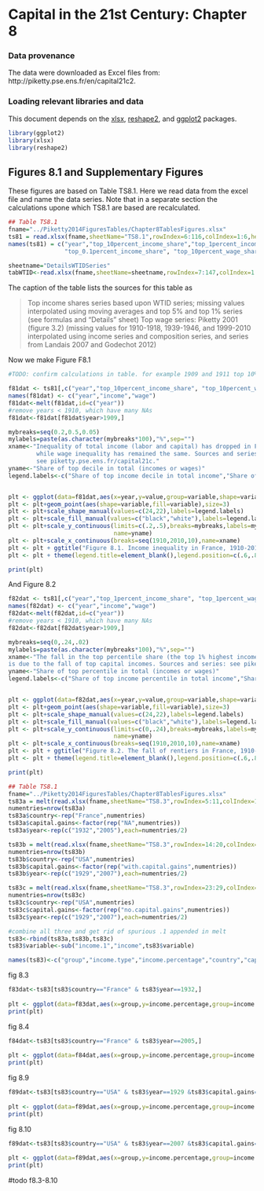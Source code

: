 Capital in the 21st Century: Chapter 8
========================================================

### Data provenance

The data were downloaded as Excel files from: http://piketty.pse.ens.fr/en/capital21c2. 

### Loading relevant libraries and data

This document depends on the [xlsx](http://cran.r-project.org/web/packages/xlsx/index.html), [reshape2](http://cran.r-project.org/web/packages/reshape2/index.html), and [ggplot2](http://cran.r-project.org/web/packages/ggplot2/index.html) packages.


```r
library(ggplot2)
library(xlsx)
library(reshape2)
```

## Figures 8.1 and Supplementary Figures

These figures are based on Table TS8.1. Here we read
data from the excel file and name the data series. Note that in a separate section the calculations upone which TS8.1 are based are recalculated.

```r
## Table TS8.1
fname="../Piketty2014FiguresTables/Chapter8TablesFigures.xlsx"
ts81 = read.xlsx(fname,sheetName="TS8.1",rowIndex=6:116,colIndex=1:6,header=FALSE)
names(ts81) = c("year","top_10percent_income_share","top_1percent_income_share",
                "top_0.1percent_income_share", "top_10percent_wage_share", "top_1percent_wage_share")
```
```r
sheetname="DetailsWTIDSeries"
tabWTID<-read.xlsx(fname,sheetName=sheetname,rowIndex=7:147,colIndex=1:126,header=FALSE)
```
The caption of the table lists the sources for this table
as 

>Top income shares series based upon WTID series; missing values interpolated using moving averages and top 5% and top 1% series (see formulas and "Details" sheet)
>Top wage series: Piketty 2001 (figure 3.2) (missing values for 1910-1918, 1939-1946, and 1999-2010 interpolated using income series and composition series, and series from Landais 2007 and Godechot 2012)

Now we make Figure F8.1

```r
#TODO: confirm calculations in table. for example 1909 and 1911 top 10% income shares are interpolated

f81dat <- ts81[,c("year","top_10percent_income_share", "top_10percent_wage_share")]
names(f81dat) <- c("year","income","wage")
f81dat<-melt(f81dat,id=c("year"))
#remove years < 1910, which have many NAs
f81dat<-f81dat[f81dat$year>1909,]

mybreaks=seq(0.2,0.5,0.05)
mylabels=paste(as.character(mybreaks*100),"%",sep="")
xname<-"Inequality of total income (labor and capital) has dropped in France during the 20th century,
        while wage inequality has remained the same. Sources and series:
        see piketty.pse.ens.fr/capital21c."
yname<-"Share of top decile in total (incomes or wages)"
legend.labels<-c("Share of top income decile in total income","Share of top wage decile in total wage bill")


plt <- ggplot(data=f81dat,aes(x=year,y=value,group=variable,shape=variable))+geom_line()
plt <- plt+geom_point(aes(shape=variable,fill=variable),size=3)
plt <- plt+scale_shape_manual(values=c(24,22),labels=legend.labels)
plt <- plt+scale_fill_manual(values=c("black","white"),labels=legend.labels)
plt <- plt+scale_y_continuous(limits=c(.2,.5),breaks=mybreaks,labels=mylabels,
                              name=yname)
plt <- plt+scale_x_continuous(breaks=seq(1910,2010,10),name=xname)
plt <- plt + ggtitle("Figure 8.1. Income inequality in France, 1910-2010")
plt <- plt + theme(legend.title=element_blank(),legend.position=c(.6,.8))

print(plt)

```

And Figure 8.2

```r
f82dat <- ts81[,c("year","top_1percent_income_share", "top_1percent_wage_share")]
names(f82dat) <- c("year","income","wage")
f82dat<-melt(f82dat,id=c("year"))
#remove years < 1910, which have many NAs
f82dat<-f82dat[f82dat$year>1909,]

mybreaks=seq(0,.24,.02)
mylabels=paste(as.character(mybreaks*100),"%",sep="")
xname<-"The fall in the top percentile share (the top 1% highest incomes) in France between 1914 and 1945
is due to the fall of top capital incomes. Sources and series: see piketty.pse.ens.fr/capital21c."
yname<-"Share of top percentile in total (incomes or wages)"
legend.labels<-c("Share of top income percentile in total income","Share of top wage percentile in total wage bill")


plt <- ggplot(data=f82dat,aes(x=year,y=value,group=variable,shape=variable))+geom_line()
plt <- plt+geom_point(aes(shape=variable,fill=variable),size=3)
plt <- plt+scale_shape_manual(values=c(24,22),labels=legend.labels)
plt <- plt+scale_fill_manual(values=c("black","white"),labels=legend.labels)
plt <- plt+scale_y_continuous(limits=c(0,.24),breaks=mybreaks,labels=mylabels,
                              name=yname)
plt <- plt+scale_x_continuous(breaks=seq(1910,2010,10),name=xname)
plt <- plt + ggtitle("Figure 8.2. The fall of rentiers in France, 1910-2010")
plt <- plt + theme(legend.title=element_blank(),legend.position=c(.6,.8))

print(plt)

```


```r
## Table TS8.1
fname="../Piketty2014FiguresTables/Chapter8TablesFigures.xlsx"
ts83a = melt(read.xlsx(fname,sheetName="TS8.3",rowIndex=5:11,colIndex=1:7,header=TRUE))
numentries=nrow(ts83a)
ts83a$country<-rep("France",numentries)
ts83a$capital.gains<-factor(rep("NA",numentries))
ts83a$year<-rep(c("1932","2005"),each=numentries/2)

ts83b = melt(read.xlsx(fname,sheetName="TS8.3",rowIndex=14:20,colIndex=1:7,header=TRUE))
numentries=nrow(ts83b)
ts83b$country<-rep("USA",numentries)
ts83b$capital.gains<-factor(rep("with.capital.gains",numentries))
ts83b$year<-rep(c("1929","2007"),each=numentries/2)

ts83c = melt(read.xlsx(fname,sheetName="TS8.3",rowIndex=23:29,colIndex=1:7,header=TRUE))
numentries=nrow(ts83c)
ts83c$country<-rep("USA",numentries)
ts83c$capital.gains<-factor(rep("no.capital.gains",numentries))
ts83c$year<-rep(c("1929","2007"),each=numentries/2)

#combine all three and get rid of spurious .1 appended in melt
ts83<-rbind(ts83a,ts83b,ts83c)
ts83$variable<-sub("income.1","income",ts83$variable)

names(ts83)<-c("group","income.type","income.percentage","country","capital.gains","year")


```
fig 8.3
``` r
f83dat<-ts83[ts83$country=="France" & ts83$year==1932,]
  
plt <- ggplot(data=f83dat,aes(x=group,y=income.percentage,group=income.type,shape=income.type))+geom_line()
print(plt)
```
fig 8.4
``` r
f84dat<-ts83[ts83$country=="France" & ts83$year==2005,]
  
plt <- ggplot(data=f84dat,aes(x=group,y=income.percentage,group=income.type,shape=income.type))+geom_line()
print(plt)
```
fig 8.9
``` r
f89dat<-ts83[ts83$country=="USA" & ts83$year==1929 &ts83$capital.gains=="with.capital.gains",]
  
plt <- ggplot(data=f89dat,aes(x=group,y=income.percentage,group=income.type,shape=income.type))+geom_line()
print(plt)
```
fig 8.10
``` r
f89dat<-ts83[ts83$country=="USA" & ts83$year==2007 &ts83$capital.gains=="with.capital.gains",]
  
plt <- ggplot(data=f89dat,aes(x=group,y=income.percentage,group=income.type,shape=income.type))+geom_line()
print(plt)
```
#todo f8.3-8.10


